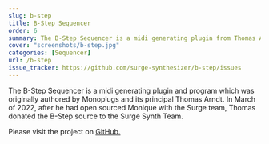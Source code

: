 ```yaml
---
slug: b-step
title: B-Step Sequencer
order: 6
summary: The B-Step Sequencer is a midi generating plugin from Thomas Arndt which became open source in March 2022.
cover: "screenshots/b-step.jpg"
categories: [Sequencer]
url: /b-step
issue_tracker: https://github.com/surge-synthesizer/b-step/issues
---
```


The B-Step Sequencer is a midi generating plugin and program which was originally authored by Monoplugs and its principal Thomas Arndt. In March of 2022, after he had open sourced Monique with the Surge team, Thomas donated the B-Step source to the Surge Synth Team.

Please visit the project on [GitHub.](https://github.com/surge-synthesizer/b-step)
